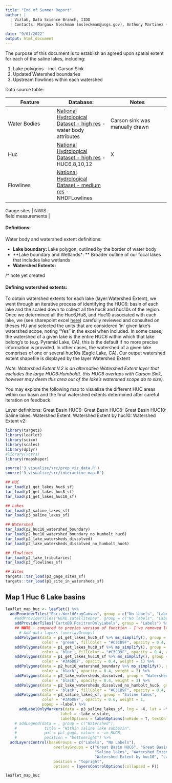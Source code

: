 ```yaml
---
title: "End of Summer Report"
author: |
  | Vizlab, Data Science Branch, IIDD 
  | Contacts: Margaux Sleckman (msleckman@usgs.gov), Anthony Martinez (ajmartinez@usgs.gov) and Cee Nell (cnell@usgs.gov)
  
date: "9/01/2022"
output: html_document
---
```


The purpose of this document is to establish an agreed upon spatial extent for each of the saline lakes, including:

1. Lake polygons - incl. Carson Sink
2. Updated Watershed boundaries
3. Upstream flowlines within each watershed

Data source table: 

| Feature  |Database: | Notes     |
| ---------|----------|-----------| 
|Water Bodies |[National Hydrological Dataset - high res](https://www.usgs.gov/national-hydrography/nhdplus-high-resolution) - water body attributes | Carson sink was manually drawn 
| Huc | [National Hydrological Dataset - high res](https://www.usgs.gov/national-hydrography/nhdplus-high-resolution) - HUC6,8,10,12 | X
|Flowlines | [National Hydrological Dataset - medium res](https://www.usgs.gov/national-hydrography/nhdplus) - NHDFLowlines

| Gauge sites | NWIS
| field measurements |  

#### Definitions: 

Water body and watershed extent definitions:

  * **Lake boundary: ** Lake polygon, outlined by the border of water body
  * **Lake boundary and Wetlands*: ** Broader outline of our focal lakes that includes lake wetlands
  * **Watershed Extents:**

/* note yet created 

#### Defining watershed extents:

To obtain watershed extents for each lake (layer:Watershed Extent), we went through an iterative process of identifying the HUC6: basin of each lake and the scaled down to collect all the huc8 and huc10s of the region. 
Once we determined all the Huc6,Hu8, and Huc10 associated with each lake, we  (see sharepoint excel [here](https://doimspp.sharepoint.com/:x:/s/IIDDStaff/EdhaQ9_tsPNIhW32hI9nydAB9RO5CDXSHx3yGLVWtaxwNA?e=wl8wS4)) carefully reviewed and consulted on theses HU and selected the units that are considered 'in' given lake's watershed scope, noting "Yes" in the excel when included. In some cases, the watershed of a given lake is the entire HUC6 within which that lake belong's to (e.g. Pyramid Lake, CA), this is the default if no more precise information is provided. In other cases, the watershed of a given lake comprises of one or several huc10s (Eagle Lake, CA). Our output watershed extent shapefile is displayed by the layer Watershed Extent 

_Note: Watershed Extent V.2 is an alternative Watershed Extent layer that excludes the large HUC6:Humboldt. this HUC6 overlaps with Carson Sink, however may deem this area out of the lake's watershed scope do to size)._ 

You may explore the following map to visualize the different HUC areas within our basin and the final watershed extents determined after careful iteration on feedback. 

Layer definitions: 
 Great Basin HUC6:
 Great Basin HUC8:
 Great Basin HUC10:
 Saline lakes:
 Watershed Extent:
 Watershed Extent by huc10:
 Watershed Extent v2:


```r

library(targets)
library(leaflet)
library(scico)
library(scales)
library(dplyr)
#library(vctrs)
library(rmapshaper)

source('3_visualize/src/prep_viz_data.R')
source('3_visualize/src/interactive_map.R')

```


```r

## HUC
tar_load(p1_get_lakes_huc6_sf)
tar_load(p1_get_lakes_huc8_sf)
tar_load(p1_get_lakes_huc10_sf)

## Lakes
tar_load(p2_saline_lakes_sf)
tar_load(p3_saline_lakes_sf)

## Watershed 
tar_load(p2_huc10_watershed_boundary)
tar_load(p2_huc10_watershed_boundary_no_humbolt_huc6)
tar_load(p2_lake_watersheds_dissolved)
tar_load(p2_lake_watersheds_dissolved_no_humbolt_huc6)

## flowlines
tar_load(p2_lake_tributaries)
tar_load(p3_flowlines_sf)

## Sites 
targets::tar_load(p3_gage_sites_sf)
targets::tar_load(p1_site_in_watersheds_sf)

```



## Map 1 Huc 6 Lake basins
```r

leaflet_map_huc <- leaflet() %>% 
  addProviderTiles("Esri.WorldGrayCanvas", group = c("No labels", "Labels"))  %>%
    #addProviderTiles("HERE.satelliteDay", group = c("No labels", "Labels"))  %>%
    addProviderTiles("CartoDB.PositronOnlyLabels", group = "Labels") %>%
    ## NOTE - compared to previos version of function - I've removed label param (no label column like below)
      # Add data layers (overlayGroups)
    addPolygons(data = p1_get_lakes_huc6_sf %>% ms_simplify(), group = "Great Basin HUC6",
                color = 'green', fillColor = "#C3CB9F", opacity = 0.4, weight = 1) %>% 
    addPolygons(data = p1_get_lakes_huc8_sf %>% ms_simplify(), group = "Great Basin HUC8",
                color = 'blue', fillColor = "#C3CB9F", opacity = 0.4, weight = 1) %>% 
    addPolygons(data = p1_get_lakes_huc10_sf %>% ms_simplify(), group = "Great Basin HUC10",
                color = '#3A6DB7', opacity = 0.4, weight = 1) %>% 
    addPolygons(data = p2_huc10_watershed_boundary %>% ms_simplify(), group = "Watershed Extent by huc10",
                color = 'black', opacity = 0.4, weight = 2) %>%
    addPolygons(data = p2_lake_watersheds_dissolved, group = "Watershed Extent",
                color = 'black', opacity = 0.4, weight = 3) %>% 
    addPolygons(data = p2_lake_watersheds_dissolved_no_humbolt_huc6, group = "Watershed Extent v2",
                color = 'black', fillColor = "#C3CB9F", opacity = 0.4, weight = 3) %>% 
    addPolygons(data = p3_saline_lakes_sf, group = "Saline lakes",
                color = '#3A6DB7', opacity = 0.6, weight = 1,
                popup = ~label) %>% 
      addLabelOnlyMarkers(data = p3_saline_lakes_sf, lng = ~X, lat = ~Y, group = "Lake labels",
                        label = ~lake_w_state,
                        labelOptions = labelOptions(noHide = T, textOnly = T)) %>% 
    # addLegend(data = , group = c("Watershed"),
    #            title = "Within saline lake subbasin",
    #            pal = pal_gage, values = ~in_HUC8,
    #            position = "bottomright") %>%
  addLayersControl(baseGroups = c("Labels", "No Labels"),
                     overlayGroups = c("Great Basin HUC6", "Great Basin HUC8", "Great Basin HUC10",
                                       "Saline lakes", "Watershed Extent","Watershed Extent v2",
                                       "Watershed Extent by huc10", "Lake labels"),
                     position = "topright",
                     options = layersControlOptions(collapsed = F))

```


```r

leaflet_map_huc

```